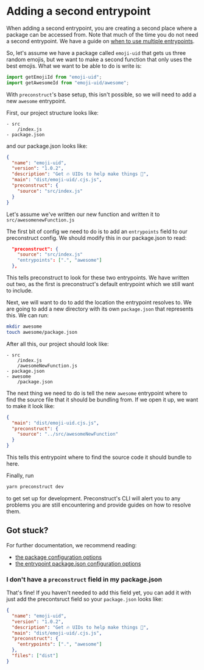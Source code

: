 # Adding a second entrypoint

When adding a second entrypoint, you are creating a second place where a package can be accessed from. Note that much of the time you do not need a second entrypoint. We have a guide on [when to use multiple entrypoints](/guides/when-should-i-use-multiple-entrypoints).

So, let's assume we have a package called `emoji-uid` that gets us three random emojis, but we want to make a second function that only uses the best emojis. What we want to be able to do is write is:

```js
import getEmojiId from "emoji-uid";
import getAwesomeId from "emoji-uid/awesome";
```

With `preconstruct`'s base setup, this isn't possible, so we will need to add a new `awesome` entrypoint.

First, our project structure looks like:

```
- src
    /index.js
- package.json
```

and our package.json looks like:

```json
{
  "name": "emoji-uid",
  "version": "1.0.2",
  "description": "Get 🔥 UIDs to help make things 💯",
  "main": "dist/emoji-uid/.cjs.js",
  "preconstruct": {
    "source": "src/index.js"
  }
}
```

Let's assume we've written our new function and written it to `src/awesomenewFunction.js`

The first bit of config we need to do is to add an `entrypoints` field to our preconstruct config. We should modify this in our package.json to read:

```json
  "preconstruct": {
    "source": "src/index.js"
    "entrypoints": [".", "awesome"]
  },
```

This tells preconstruct to look for these two entrypoints. We have written out two, as the first is preconstruct's default entrypoint which we still want to include.

Next, we will want to do to add the location the entrypoint resolves to. We are going to add a new directory with its own `package.json` that represents this. We can run:

```bash
mkdir awesome
touch awesome/package.json
```

After all this, our project should look like:

```
- src
    /index.js
    /awesomeNewFunction.js
- package.json
- awesome
    /package.json
```

The next thing we need to do is tell the new `awesome` entrypoint where to find the source file that it should be bundling from. If we open it up, we want to make it look like:

```json
{
  "main": "dist/emoji-uid.cjs.js",
  "preconstruct": {
    "source": "../src/awesomeNewFunction"
  }
}
```

This tells this entrypoint where to find the source code it should bundle to here.

Finally, run

```bash
yarn preconstruct dev
```

to get set up for development. Preconstruct's CLI will alert you to any problems you are still encountering and provide guides on how to resolve them.

## Got stuck?

For further documentation, we recommend reading:

- [the package configuration options](/config/packages)
- [the entrypoint package.json configuration options](/config/entrypoints)

### I don't have a `preconstruct` field in my package.json

That's fine! If you haven't needed to add this field yet, you can add it with just add the precontsruct field so your `package.json` looks like:

```json
{
  "name": "emoji-uid",
  "version": "1.0.2",
  "description": "Get 🔥 UIDs to help make things 💯",
  "main": "dist/emoji-uid/.cjs.js",
  "preconstruct": {
    "entrypoints": [".", "awesome"]
  },
  "files": ["dist"]
}
```
